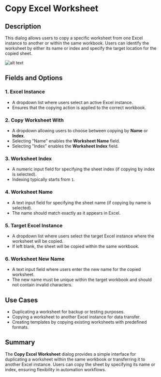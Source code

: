 # Copy Excel Worksheet

## Description

This dialog allows users to copy a specific worksheet from one Excel instance to another or within the same workbook. Users can identify the worksheet by either its name or index and specify the target location for the copied sheet.

![alt text](../../../assets/excel/copy-excel-worksheet.png)

## Fields and Options

### 1. **Excel Instance**  

- A dropdown list where users select an active Excel instance.  
- Ensures that the copying action is applied to the correct workbook.  

### 2. **Copy Worksheet With**  

- A dropdown allowing users to choose between copying by **Name** or **Index**.  
- Selecting "Name" enables the **Worksheet Name** field.  
- Selecting "Index" enables the **Worksheet Index** field.  

### 3. **Worksheet Index**  

- A numeric input field for specifying the sheet index (if copying by index is selected).  
- Indexing typically starts from `1`.  

### 4. **Worksheet Name**  

- A text input field for specifying the sheet name (if copying by name is selected).  
- The name should match exactly as it appears in Excel.  

### 5. **Target Excel Instance**  

- A dropdown list where users select the target Excel instance where the worksheet will be copied.  
- If left blank, the sheet will be copied within the same workbook.  

### 6. **Worksheet New Name**  

- A text input field where users enter the new name for the copied worksheet.  
- The new name must be unique within the target workbook and should not contain invalid characters.  

## Use Cases  

- Duplicating a worksheet for backup or testing purposes.  
- Copying a worksheet to another Excel instance for data transfer.  
- Creating templates by copying existing worksheets with predefined formats.  

## Summary  

The **Copy Excel Worksheet** dialog provides a simple interface for duplicating a worksheet within the same workbook or transferring it to another Excel instance. Users can copy the sheet by specifying its name or index, ensuring flexibility in automation workflows.  